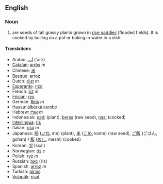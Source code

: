 ==English==
=== Noun ===
#are seeds of tall grassy plants grown in [[rice paddy|rice paddies]] (flooded fields). It is cooked by boiling on a pot or baking in water in a dish.

==== Translations ====
*Arabic: [[أرز]] ('arz)
*[[Catalan]]: [[arròs]] ''m''
*Chinese: [[米]]
*[[Basque]]: [[arroz]]
*Dutch: [[rijst]] ''m''
*[[Esperanto]]: [[rizo]]
*French: [[riz]] ''m''
*[[Frisian]]: [[rys]]
*German: [[Reis]] ''m''
*[[Hausa]]: [[àlbárkà kumbe]]
*Hebrew: [[אורז]] ''m''
*Indonesian: [[padi]] (plant), [[beras]] (raw seed), [[nasi]] (cooked)
*[[Interlingua]]: [[ris]]
*Italian: [[riso]] ''m''
*Japanese: [[稲]] ([[いね]], ine) (plant), [[米]] ([[こめ]], kome) (raw seed), [[ご飯]] (ごはん, gohan) / [[飯]] ([[めし]], meshi) (cooked)
*Korean: [[쌀]] (ssal)
*Norwegian: [[ris]] ''c''
*Polish: [[ryż]] ''m''
*Russian: [[рис]] (ris)
*Spanish: [[arroz]] ''m''
*Turkish: [[pirinç]]
*[[Volapük]]: [[risat]]